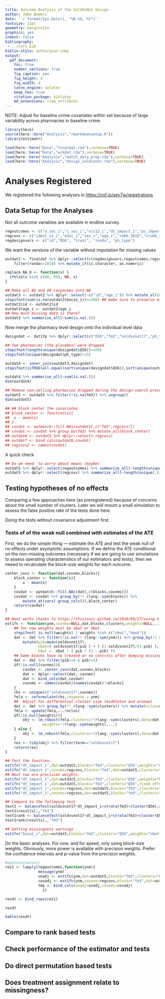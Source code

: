 ```yaml
---
title: Outcome Analysis of the SoldVsNot Design
author: Jake Bowers
date: '`r format(Sys.Date(), "%B %d, %Y")`'
fontsize: 11pt
geometry: margin=1in
graphics: yes
indent: false
bibliography:
 - ../refs.bib
biblio-style: authoryear-comp
output:
  pdf_document:
    toc: true
    number_sections: true
    fig_caption: yes
    fig_height: 4
    fig_width: 4
    latex_engine: xelatex
    keep_tex: true
    citation_package: biblatex
    md_extensions: +raw_attribute
---
```


NOTE: Adjust  for  baseline  crime covariates within  set because of  large variability  across pharmacies  in baseline  crime.


```r
library(here)
source(here::here("Analysis","rmarkdownsetup.R"))
library(estimatr)
```

```r
load(here::here("Data","finaldat.rda"),verbose=TRUE)
load(here::here("Data","wrkdat.rda"),verbose=TRUE)
load(here::here("Analysis","match_data_prep.rda"),verbose=TRUE)
load(here::here("Analysis","design_soldvsnot.rda"),verbose=TRUE)
```

# Analyses Registered

We registered the following analyses in <https://osf.io/aey7w/registrations>

## Data Setup  for the Analyses

Not all outcome variables are available in endline survey.

```r
regoutcomes <- c("n_sec_i","c_sec_i","vic12_i","dt_impact_i","ps_impact_i","boca1_i","social_dis","activities_index")
regcovs <- c("ideol_si_i","educ_i","sex_i","age_i","robb_2016","vrobb_2016","n_sec_i")
regdesignvars <- c("id","Q56", "treat", "ronda", "ph_type")
```

We want the versions of the variable without imputation for missing values

```r
outdat2 <- finaldat %>% dplyr::select(c(regdesignvars,regoutcomes,regcovs)) %>%
	filter(ronda==2018) %>% mutate_if(is.character, as.numeric)

replace_NA_0 <- function(x) {
  ifelse(x %in% c(88, 99), NA, x)
}

## Make all 88 and 99 responses into NA
outdat3 <- outdat2 %>% dplyr::select(-c("id","age_i")) %>% mutate_all(replace_NA_0)
stopifnot(sum(is.na(outdat3$boca1_i))==288) ## make sure to preserve missings
outdat3$id <- outdat2$id
outdat3$age_i <- outdat2$age_i
## How much missing data is there?
outdat3 %>% summarise_all(~sum(is.na(.)))
```

Now merge the pharmacy level design onto the individual level data

```r
designdat <- dat17p %>% dplyr::select(c("Q56","fm3","soldvsnot17","ph_type","pscore1","pscore2"))

## Two pharmacies (the placebos) were dropped
stopifnot(length(unique(designdat$Q56))==58)
stopifnot(unique(designdat$ph_type)!=5)

outdat4 <- inner_join(outdat3,designdat)
stopifnot(isTRUE(all.equal(sort(unique(designdat$Q56)),sort(unique(outdat4$Q56)))))

outdat4 %>% summarise_all(~sum(is.na(.)))
dim(outdat4)

## Remove non-selling pharmacies dropped during the design-search process
outdat5 <- outdat4 %>% filter(!is.na(fm3)) %>% ungroup()
dim(outdat5)

## ## block center the covariates
## block_center <- function(x){
## 	x - mean(x)
## }
## covdat <- optmatch::fill.NAs(outdat5[,c("fm3",regcovs)])
## covdat <- covdat %>% group_by(fm3) %>% mutate_all(block_center)
## outdat6 <- outdat5 %>% dplyr::select(-regcovs)
## outdat7 <- bind_cols(outdat6,covdat)
## regcovs2 <- names(covdat)
```

A quick check

```r
## Do we need  to worry about means (maybe)
outdat5 %>% dplyr::select(regoutcomes) %>% summarize_all(~length(unique(.)))
outdat5 %>% dplyr::select(regcovs) %>% summarize_all(~length(unique(.)))

```


## Testing hypotheses of no effects

Comparing a few approaches here (as preregistered) because of concerns about the small number of clusters. Later we will mount a small simulation to assess the false positive rate of the tests done here.

Doing the tests without covariance  adjustment first.



### Tests of of the weak null combined with estimates of the ATE

First, we do the simple thing --- estimate the ATE and test the weak null of no effects under asymptotic assumptions. If we define the ATE conditional on the non-missing outcomes (necessary if we are going to use simulations to assess operating characteristics of our estimators and tests), then we neeed to recalculate the block-size weights for each outcome.

```r

center_covs <- function(dat,covnms,blocks){
	block_center <- function(x){
		x - mean(x)
	}
	covdat <- optmatch::fill.NAs(dat[,c(blocks,covnms)])
	covdat <- covdat %>% group_by(!! rlang::sym(blocks)) %>%
		mutate_at(vars(-group_cols()),block_center)
	return(covdat)
}

## Next works thanks to https://thisisnic.github.io/2018/03/27/using-tidy-eval-with-dplyr-filter/
est1fn <- function(ynm,covnms=NULL,dat,blocks,clusters,weights=NULL,...){
	## for now weights must be nbwt or hbwt
	stopifnot( is.null(weights) | weights %in% c("nbwt","hbwt"))
	dat <- dat %>% filter(!is.na(!! rlang::sym(ynm))) %>% group_by(!! rlang::sym(blocks)) %>%
		mutate(pib=mean(soldvsnot17),
		       nbwt=( soldvsnot17/pib ) + ( (1-soldvsnot17)/(1-pib) ),
		       hbwt =  nbwt * ( pib * (1 - pib) ))
	## Some blocks have no treated or no controls after dumping missing data
	dat <- dat %>% filter(pib!=0 & pib!=1)
	if(!is.null(covnms)){
		covdat <- center_covs(dat,covnms,blocks)
		dat <- dplyr::select(dat,-covnms)
		dat <- bind_cols(dat,covdat)
		covnms <- names(covdat)[names(covdat)!=blocks]
	}
	rhs <- unique(c("soldvsnot17",covnms))
	fmla <- reformulate(rhs,response = ynm)
	##  Adjust for differential cluster size (middleton and aronow)
	dat <- dat %>% group_by(!! rlang::sym(clusters)) %>% mutate(nclus=n())
	fmla <- update(fmla,.~.+nclus)
	if(!is.null(weights)){
		obj <- lm_robust(fmla,clusters=!!rlang::sym(clusters),data=dat,
				 weights=!!rlang::sym(weights),...)
	} else {
		obj <- lm_robust(fmla,clusters=!!rlang::sym(clusters),data=dat,...)
	}
	res <- tidy(obj) %>% filter(term=="soldvsnot17")
	return(res)
}

## Test the function.
est1fn("dt_impact_i",dat=outdat5,blocks="fm3",clusters="Q56",weights="nbwt")
est1fn("dt_impact_i",covnms=regcovs,blocks="fm3",dat=outdat5,clusters="Q56",weights="nbwt")
## Next two are precision weights.
est1fn("dt_impact_i",dat=outdat5,blocks="fm3",clusters="Q56",weights="hbwt")
est1fn("dt_impact_i",dat=outdat5,blocks="fm3",clusters="Q56",fixed_effects=~fm3)
est1fn("dt_impact_i",covnms=regcovs,dat=outdat5,blocks="fm3",clusters="Q56",weights="hbwt")
est1fn("dt_impact_i",covnms=regcovs,dat=outdat5,blocks="fm3",clusters="Q56",fixed_effects=~fm3)

## Compare to the following test
test1 <- balanceTest(soldvsnot17~dt_impact_i+strata(fm3)+cluster(Q56),data=outdat5,report="all")
test1$results[,,"fm3"]
test1rank <- balanceTest(soldvsnot17~dt_impact_i+strata(fm3)+cluster(Q56),data=outdat5,report="all",post.alignment.transform=rank)
test1rank$results[,,"fm3"]

## Getting missingness warnings
est1fn("boca1_i",dat=outdat5,blocks="fm3",clusters="Q56",weights="nbwt")

```

Do the basic analyses. For now, and for speed, only using block-size weights.
Obviously, more power is available  with precision weights. Prefer the
confidence intervals and $p$-value from the precision weights.


```r
#options(warn=1)
res1 <- lapply(regoutcomes,function(ynm){
		       message(ynm)
		       unadj <- est1fn(ynm,dat=outdat5,blocks="fm3",clusters="Q56",weights="nbwt")
		       covadj <- est1fn(ynm,covnms=regcovs,blocks="fm3",dat=outdat5,clusters="Q56",weights="nbwt")
		       tmp <- bind_cols(unadj=unadj,covadj=covadj)
				 })

resdt <- bind_rows(res1)

resdt

kable(resdt)

```

## Compare to rank based tests

## Check performance of the estimator and tests 

## Do direct permutation based tests



## Does treatment assignment relate to missingness?









